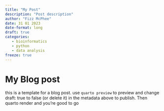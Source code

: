 ```yaml
---
title: "My Post"
description: "Post description"
author: "Fizz McPhee"
date: 31 01 2023
date-format: long
draft: true
categories: 
   - bioinformatics
   - python
   - data analysis
freeze: true
---
```



# My Blog post

this is a template for a blog post. use `quarto preview` to preview and change draft: true to false (or delete it) in the metadata above to publish. Then quarto render and you're good to go